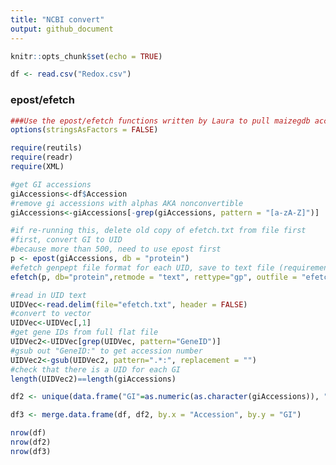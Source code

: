 ```yaml
---
title: "NCBI convert"
output: github_document
---
```


```r
knitr::opts_chunk$set(echo = TRUE)
```
```r
df <- read.csv("Redox.csv")
```

### epost/efetch
```r
###Use the epost/efetch functions written by Laura to pull maizegdb accessions from XML file
options(stringsAsFactors = FALSE)

require(reutils)
require(readr)
require(XML)

#get GI accessions
giAccessions<-df$Accession
#remove gi accessions with alphas AKA nonconvertible
giAccessions<-giAccessions[-grep(giAccessions, pattern = "[a-zA-Z]")]
```

```r
#if re-running this, delete old copy of efetch.txt from file first
#first, convert GI to UID
#because more than 500, need to use epost first
p <- epost(giAccessions, db = "protein")
#efetch genpept file format for each UID, save to text file (requirement for epost>500)
efetch(p, db="protein",retmode = "text", rettype="gp", outfile = "efetch.txt")
```

```r
#read in UID text
UIDVec<-read.delim(file="efetch.txt", header = FALSE)
#convert to vector
UIDVec<-UIDVec[,1]
#get gene IDs from full flat file
UIDVec2<-UIDVec[grep(UIDVec, pattern="GeneID")]
#gsub out "GeneID:" to get accession number
UIDVec2<-gsub(UIDVec2, pattern=".*:", replacement = "")
#check that there is a UID for each GI
length(UIDVec2)==length(giAccessions)
```
```r
df2 <- unique(data.frame("GI"=as.numeric(as.character(giAccessions)), "Entrez"=as.numeric(UIDVec2)))
```
```r
df3 <- merge.data.frame(df, df2, by.x = "Accession", by.y = "GI")
```
```r
nrow(df)
nrow(df2)
nrow(df3)
```


